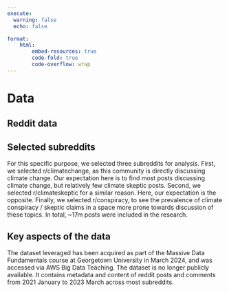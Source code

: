 ---
execute:
  warning: false
  echo: false

format:
    html:
        embed-resources: true
        code-fold: true
        code-overflow: wrap
---
# Data

## Reddit data

## Selected subreddits

For this specific purpose, we selected three subreddits for analysis. First, we selected r/climatechange, as this community is directly discussing climate change. Our expectation here is to find most posts discussing climate change, but relatively few climate skeptic posts. Second, we selected r/climateskeptic for a similar reason. Here, our expectation is the opposite. Finally, we selected r/conspiracy, to see the prevalence of climate conspiracy / skeptic claims in a space more prone towards discussion of these topics. In total, ~17m posts were included in the research.

## Key aspects of the data

The dataset leveraged has been acquired as part of the Massive Data Fundamentals course at Georgetown University in March 2024, and was accessed via AWS Big Data Teaching. The dataset is no longer publicly available. It contains metadata and content of reddit posts and comments from 2021 January to 2023 March across most subreddits.
